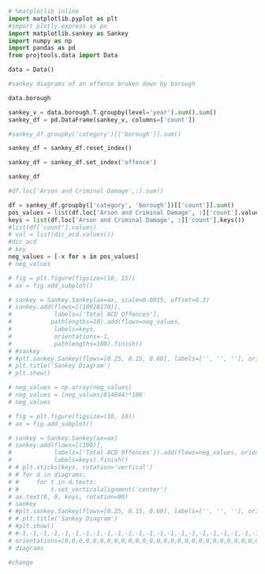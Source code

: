 ```python
# %matplotlib inline
import matplotlib.pyplot as plt
#import plotly.express as px
import matplotlib.sankey as Sankey
import numpy as np
import pandas as pd
from projtools.data import Data

data = Data()

#sankey diagrams of an offence broken down by borough
```

```python
data.borough
```

```python
sankey_v = data.borough.T.groupby(level='year').sum().sum()
sankey_df = pd.DataFrame(sankey_v, columns=['count'])
```

```python
#sankey_df.groupby('category')[['borough']].sum()
```

```python
sankey_df = sankey_df.reset_index()
```

```python
sankey_df = sankey_df.set_index('offence')
```

```python
sankey_df
```

```python
#df.loc['Arson and Criminal Damage',:].sum()
```

```python
df = sankey_df.groupby(['category', 'borough'])[['count']].sum()
pos_values = list(df.loc['Arson and Criminal Damage', :]['count'].values)
keys = list(df.loc['Arson and Criminal Damage', :]['count'].keys())
#list(df['count'].values)
# val = list(dic_acd.values())
#dic_acd
# key
neg_values = [-x for x in pos_values]
# neg_values
```

```python
# fig = plt.figure(figsize=(10, 15))
# ax = fig.add_subplot()

# sankey = Sankey.Sankey(ax=ax, scale=0.0015, offset=0.3)
# sankey.add(flows=[(10928170)],
#            labels=['Total ACD Offences'],
#           pathlengths=10).add(flows=neg_values,
#            labels=keys,
#            orientations=-1,
#            pathlengths=100).finish()
# #sankey
# #plt.sankey.Sankey(flows=[0.25, 0.15, 0.60], labels=['', '', ''], orientations=[-1, 1, 0]).finish()
# plt.title('Sankey Diagram')
# plt.show()

# neg_values = np.array(neg_values)
# neg_values = (neg_values/814844)*100
# neg_values
```

```python
# fig = plt.figure(figsize=(10, 10))
# ax = fig.add_subplot()

# sankey = Sankey.Sankey(ax=ax)
# sankey.add(flows=[(100)],
#            labels=['Total ACD Offences']).add(flows=neg_values, orientations=[-1,-1,-1,-1,-1,-1,-1,-1,-1,-1,-1,-1,-1,-1,-1,-1,-1,-1,-1,-1,-1,-1,-1,-1,-1,-1,-1,-1,-1,-1,-1,-1,-1],
#            labels=keys).finish()
# # plt.xticks(keys, rotation='vertical')
# # for d in diagrams:
# #     for t in d.texts:
# #         t.set_verticalalignment('center')
# ax.text(0, 0, keys, rotation=90)
# sankey
# #plt.sankey.Sankey(flows=[0.25, 0.15, 0.60], labels=['', '', ''], orientations=[-1, 1, 0]).finish()
# # plt.title('Sankey Diagram')
# #plt.show()
# #-1,-1,-1,-1,-1,-1,-1,-1,-1,-1,-1,-1,-1,-1,-1,-1,-1,-1,-1,-1,-1,-1,-1,-1,-1,-1,-1,-1,-1,-1,-1,-1,-1
# orientations=[0,0,0,0,0,0,0,0,0,0,0,0,0,0,0,0,0,0,0,0,0,0,0,0,0,0,0,0,0,0,0,0,0],
# diagrams
```

```python
#change
```
